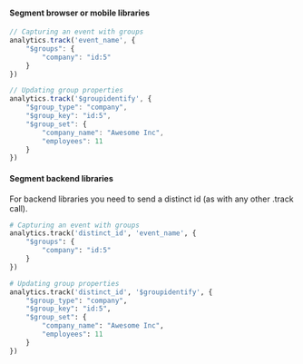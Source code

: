 #### Segment browser or mobile libraries 

```js
// Capturing an event with groups
analytics.track('event_name', {
    "$groups": {
        "company": "id:5"
    }
})

// Updating group properties
analytics.track('$groupidentify', {
    "$group_type": "company",
    "$group_key": "id:5",
    "$group_set": {
        "company_name": "Awesome Inc",
        "employees": 11
    }
})
```

#### Segment backend libraries

For backend libraries you need to send a distinct id (as with any other .track call).

```python
# Capturing an event with groups
analytics.track('distinct_id', 'event_name', {
    "$groups": {
        "company": "id:5"
    }
})

# Updating group properties
analytics.track('distinct_id', '$groupidentify', {
    "$group_type": "company",
    "$group_key": "id:5",
    "$group_set": {
        "company_name": "Awesome Inc",
        "employees": 11
    }
})
```